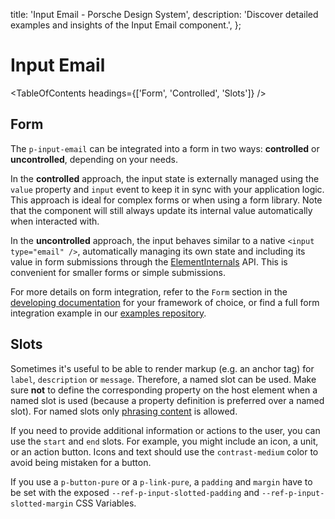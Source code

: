 
  title: 'Input Email - Porsche Design System',
  description: 'Discover detailed examples and insights of the Input Email component.',
};

# Input Email <ComponentStatus tagName="p-input-email"></ComponentStatus>

<TableOfContents headings={['Form', 'Controlled', 'Slots']} />

## Form

The `p-input-email` can be integrated into a form in two ways: **controlled** or **uncontrolled**, depending on your
needs.

In the **controlled** approach, the input state is externally managed using the `value` property and `input` event to
keep it in sync with your application logic. This approach is ideal for complex forms or when using a form library. Note
that the component will still always update its internal value automatically when interacted with.

In the **uncontrolled** approach, the input behaves similar to a native `<input type="email" />`, automatically managing
its own state and including its value in form submissions through the
[ElementInternals](https://developer.mozilla.org/en-US/docs/Web/API/ElementInternals) API. This is convenient for
smaller forms or simple submissions.

For more details on form integration, refer to the `Form` section in the
[developing documentation](/developing/introduction) for your framework of choice, or find a full form integration
example in our [examples repository](https://github.com/porsche-design-system/examples/tree/main/frameworks).

<ComponentExample codeSample={inputEmailExampleForm} />

## Slots

Sometimes it's useful to be able to render markup (e.g. an anchor tag) for `label`, `description` or `message`.
Therefore, a named slot can be used. Make sure **not** to define the corresponding property on the host element when a
named slot is used (because a property definition is preferred over a named slot). For named slots only
[phrasing content](https://developer.mozilla.org/en-US/docs/Web/Guide/HTML/Content_categories#Phrasing_content) is
allowed.

If you need to provide additional information or actions to the user, you can use the `start` and `end` slots. For
example, you might include an icon, a unit, or an action button. Icons and text should use the `contrast-medium` color
to avoid being mistaken for a button.

If you use a `p-button-pure` or a `p-link-pure`, a `padding` and `margin` have to be set with the exposed
`--ref-p-input-slotted-padding` and `--ref-p-input-slotted-margin` CSS Variables.

<ComponentStory story={inputEmailStorySlots} />
